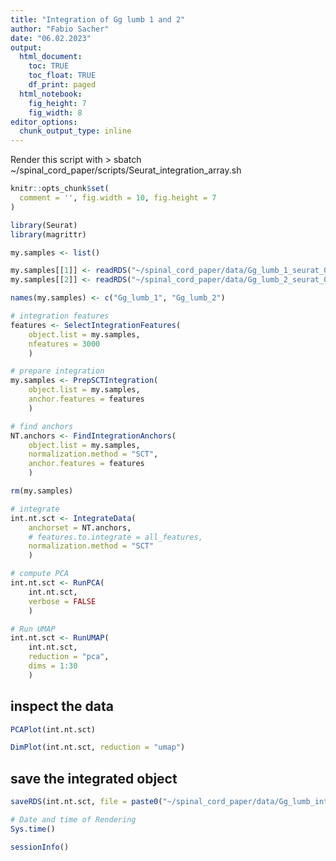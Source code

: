 ```yaml
---
title: "Integration of Gg lumb 1 and 2"
author: "Fabio Sacher"
date: "06.02.2023"
output:
  html_document:
    toc: TRUE
    toc_float: TRUE
    df_print: paged
  html_notebook:
    fig_height: 7
    fig_width: 8
editor_options:
  chunk_output_type: inline
---
```


Render this script with > sbatch ~/spinal_cord_paper/scripts/Seurat_integration_array.sh

```r
knitr::opts_chunk$set(
  comment = '', fig.width = 10, fig.height = 7
)
```

```r
library(Seurat)
library(magrittr)
```

```r
my.samples <- list()

my.samples[[1]] <- readRDS("~/spinal_cord_paper/data/Gg_lumb_1_seurat_070223.rds")
my.samples[[2]] <- readRDS("~/spinal_cord_paper/data/Gg_lumb_2_seurat_070223.rds")

names(my.samples) <- c("Gg_lumb_1", "Gg_lumb_2")

```

```r
# integration features
features <- SelectIntegrationFeatures(
	object.list = my.samples,
	nfeatures = 3000
	)

# prepare integration 
my.samples <- PrepSCTIntegration(
	object.list = my.samples,
	anchor.features = features
	)

# find anchors
NT.anchors <- FindIntegrationAnchors(
	object.list = my.samples,
	normalization.method = "SCT",
	anchor.features = features
	)

rm(my.samples)

# integrate
int.nt.sct <- IntegrateData(
	anchorset = NT.anchors,
	# features.to.integrate = all_features,
	normalization.method = "SCT"
	)

# compute PCA
int.nt.sct <- RunPCA(
	int.nt.sct,
	verbose = FALSE
	)

# Run UMAP
int.nt.sct <- RunUMAP(
	int.nt.sct,
	reduction = "pca",
	dims = 1:30
	)

```

## inspect the data

```r

PCAPlot(int.nt.sct)

DimPlot(int.nt.sct, reduction = "umap")

```

## save the integrated object

```r
saveRDS(int.nt.sct, file = paste0("~/spinal_cord_paper/data/Gg_lumb_integrated_",format(Sys.Date(), "%d%m%y"),".rds"))
```

```r
# Date and time of Rendering
Sys.time()

sessionInfo()
```

